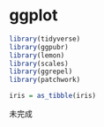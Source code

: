 # ggplot {#ggplot}


```r
library(tidyverse)
library(ggpubr)
library(lemon)
library(scales)
library(ggrepel)
library(patchwork)
```

```r
iris = as_tibble(iris)
```


未完成